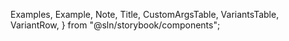 
  Examples,
  Example,
  Note,
  Title,
  CustomArgsTable,
  VariantsTable,
  VariantRow,
} from "@sln/storybook/components";


<Meta title="UI/Credits" component={Credits} />

<Title title="Credits" suffix="Brief" subtitle="Version 2.0 — Last Update: 05 jan 2023" />

## Definition

Shows the current copy right as well as app version name.

<Canvas>
  <Story name="Credits">
    <VariantsTable titles={[]} columnMinWidth={150}>
      <VariantRow variant="Default">
        <Credits />
      </VariantRow>
    </VariantsTable>
  </Story>
</Canvas>
